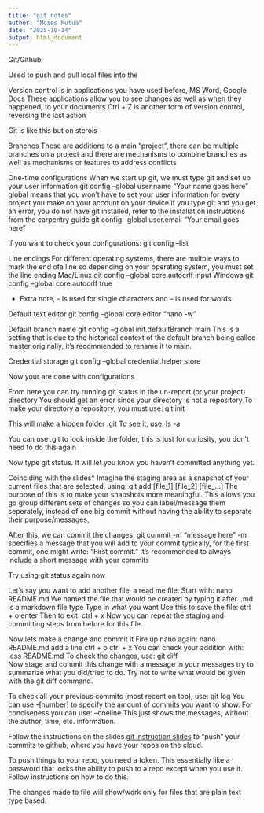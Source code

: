 ```yaml
---
title: "git notes"
author: "Moses Mutua"
date: "2025-10-14"
output: html_document
---
```


Git/Github

Used to push and pull local files into the 

Version control is in applications you have used before,
  MS Word, Google Docs
    These applications allow you to see changes as well as when they happened, to your documents
  Ctrl + Z is another form of version control, reversing the last action

Git is like this but on sterois

Branches
  These are additions to a main "project", there can be multiple branches on a project and there are mechanisms to  combine branches as well as mechanisms or features to address conflicts
  
  
One-time configurations
    When we start up git, we must type git and set up your user information
      git config --global user.name "Your name goes here"
        global means that you won't have to set your user information for every project you make on your account on your device
      if you type git and you get an error, you do not have git installed, refer to the installation instructions from the carpentry guide
      git config --global user.email "Your email goes here"
      
  If you want to check your configurations:
    git config --list
    
    
  Line endings
    For different operating systems, there are multple ways to mark the end ofa line so depending on your operating system, you must set the line ending
      Mac/Linux
        git config --global core.autocrlf input
      Windows
        git config --global core.autocrlf true
        
  * Extra note, - is used for single characters and -- is used for words
  
  Default text editor
    git config --global core.editor "nano -w"
    
  Default branch name
    git config --global init.defaultBranch main
      This is a setting that is due to the historical context of the default branch being called master originally, it's recommended to rename it to main.
      
  Credential storage
    git config --global credential.helper store
    
Now your are done with configurations


From here you can try running git status in the un-report (or your project) directory
You should get an error since your directory is not a repository
To make your directory a repository, you must use:
  git init
  
This will make a hidden folder 
  .git
To see it, use:
  ls -a

You can use 
  .git 
to look inside the folder, this is just for curiosity, you don't need to do this again

Now type git status. It will let you know you haven't committed anything yet.

Coinciding with the slides*
  Imagine the staging area as a snapshot of your current files that are selected, using:
    git add [file_1] [file_2] [file_...]
  The purpose of this is to make your snapshots more meaningful. This allows you go group different sets of changes so you can label/message them seperately, instead of one big commit without having the ability to separate their purpose/messages,
  
After this, we can commit the changes:
  git commit -m "message here"
    -m specifies a message that you will add to your commit
      typically, for the first commit, one might write:
        "First commit."
  It's recommended to always include a short message with your commits

Try using git status again now

Let's say you want to add another file, a read me file:
  Start with:
    nano README.md
      We named the file that would be created by typing it after. .md is a markdown file type
  Type in what you want
  Use this to save the file:
    ctrl + o
    enter
  Then to exit:
    ctrl + x
  Now you can repeat the staging and committing steps from before for this file  
  
Now lets make a change and commit it
  Fire up nano again:
    nano README.md
      add a line
    ctrl + o
    ctrl + x
  You can check your addition with:
    less README.md
  To check the changes, use:
    git diff  
  Now stage and commit this change with a message
    In your messages try to summarize what you did/tried to do. Try not to write what would be given with the git diff command.
    
To check all your previous commits (most recent on top), use:
  git log
    You can use 
      -[number]
    to specify the amount of commits you want to show.
    For conciseness you can use:
      --oneline
        This just shows the messages, without the author, time, etc. information.
        
Follow the instructions on the slides [git instruction slides](https://frfeng.github.io/git-intro-slides/#/create-repository-in-github) to "push" your commits to github, where you have your repos on the cloud.

To push things to your repo, you need a token.
This essentially like a password that locks the ability to push to a repo except when you use it. Follow instructions on how to do this.

The changes made to file will show/work only for files that are plain text type based. 
    